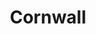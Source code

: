 ---
title: Cornwall
photoTags: [cornwall]
colors: {
    text: '#222',
    background: '#fafaff',
    accent: 'cornflowerblue',
}
---